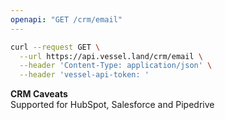 ```yaml
---
openapi: "GET /crm/email"
---
```


<RequestExample>

```bash Request
curl --request GET \
  --url https://api.vessel.land/crm/email \
  --header 'Content-Type: application/json' \
  --header 'vessel-api-token: '
```

</RequestExample>

**CRM Caveats**  
Supported for HubSpot, Salesforce and Pipedrive

